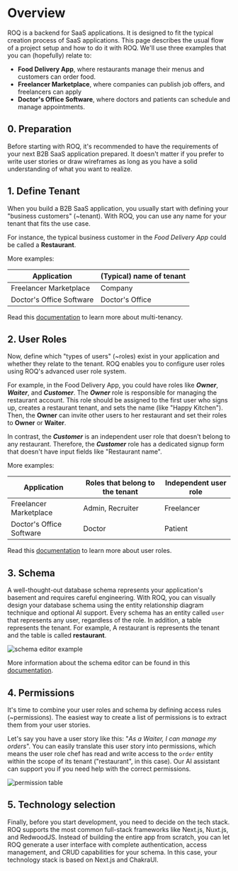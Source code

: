 
# Overview

ROQ is a backend for SaaS applications. It is designed to fit the typical creation process of SaaS applications. This page describes the usual flow of a project setup and how to do it with ROQ. We'll use three examples that you can (hopefully) relate to:

* **Food Delivery App**, where restaurants manage their menus and customers can order food.
* **Freelancer Marketplace**, where companies can publish job offers, and freelancers can apply
* **Doctor's Office Software**, where doctors and patients can schedule and manage appointments.

## 0. Preparation

Before starting with ROQ, it's recommended to have the requirements of your next B2B SaaS application prepared. It doesn't matter if you prefer to write user stories or draw wireframes as long as you have a solid understanding of what you want to realize.

## 1. Define Tenant

When you build a B2B SaaS application, you usually start with defining your "business customers" (~tenant). With ROQ, you can use any name for your tenant that fits the use case.

For instance, the typical business customer in the _Food Delivery App_ could be called a **Restaurant**.

More examples:

| Application              | (Typical) name of tenant |
|--------------------------|--------------------------|
| Freelancer Marketplace   | Company                  |
| Doctor's Office Software | Doctor's Office          |

Read this [documentation](/multi-tenancy) to learn more about multi-tenancy.

## 2. User Roles

Now, define which "types of users" (~roles) exist in your application and whether they relate to the tenant. ROQ enables you to configure user roles using ROQ's advanced user role system.

For example, in the Food Delivery App, you could have roles like **_Owner_**, **_Waiter_**, and **_Customer_**. The **_Owner_** role is responsible for managing the restaurant account. This role should be assigned to the first user who signs up, creates a restaurant tenant, and sets the name (like "Happy Kitchen"). Then, the **Owner** can invite other users to her restaurant and set their roles to **Owner** or **Waiter**.

In contrast, the **_Customer_** is an independent user role that doesn't belong to any restaurant. Therefore, the **_Customer_** role has a dedicated signup form that doesn't have input fields like "Restaurant name".

More examples:

| Application              | Roles that belong to the tenant | Independent user role |
|--------------------------|---------------------------------|------------------------|
| Freelancer Marketplace   | Admin, Recruiter                | Freelancer             |
| Doctor's Office Software | Doctor                          | Patient                |

Read this [documentation](/roles-and-permissions) to learn more about user roles.

## 3. Schema

A well-thought-out database schema represents your application's basement and requires careful engineering. With ROQ, you can visually design your database schema using the entity relationship diagram technique and optional AI support.
Every schema has an entity called `user` that represents any user, regardless of the role. In addition, a table represents the tenant. For example, A restaurant is represents the tenant and the table is called **restaurant**.

![schema editor example](/screenshots/schema-editor.png)

More information about the schema editor can be found in this [documentation](/schema-editor).


## 4. Permissions

It's time to combine your user roles and schema by defining access rules (~permissions). The easiest way to create a list of permissions is to extract them from your user stories.

Let's say you have a user story like this: "_As a Waiter, I can manage my orders_". You can easily translate this user story into permissions, which means the user role chef has read and write access to the `order` entity within the scope of its tenant ("restaurant", in this case). Our AI assistant can support you if you need help with the correct permissions.

[//]: # (TODO show screenshot from AI Assistant)
![permission table](/screenshots/permissions-editor-ai-assistant.png)

## 5. Technology selection

Finally, before you start development, you need to decide on the tech stack. ROQ supports the most common full-stack frameworks like Next.js, Nuxt.js, and RedwoodJS. Instead of building the entire app from scratch, you can let ROQ generate a user interface with complete authentication, access management, and CRUD capabilities for your schema. In this case, your technology stack is based on Next.js and ChakraUI.